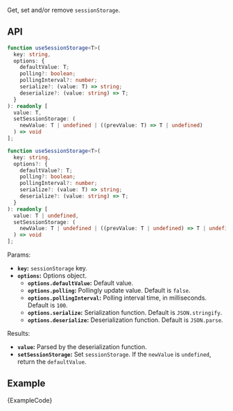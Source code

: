 
Get, set and/or remove `sessionStorage`.

## API

```ts
function useSessionStorage<T>(
  key: string,
  options: {
    defaultValue: T;
    polling?: boolean;
    pollingInterval?: number;
    serialize?: (value: T) => string;
    deserialize?: (value: string) => T;
  }
): readonly [
  value: T,
  setSessionStorage: (
    newValue: T | undefined | ((prevValue: T) => T | undefined)
  ) => void
];

function useSessionStorage<T>(
  key: string,
  options?: {
    defaultValue?: T;
    polling?: boolean;
    pollingInterval?: number;
    serialize?: (value: T) => string;
    deserialize?: (value: string) => T;
  }
): readonly [
  value: T | undefined,
  setSessionStorage: (
    newValue: T | undefined | ((prevValue: T | undefined) => T | undefined)
  ) => void
];
```

Params:

- **`key`:** `sessionStorage` key.
- **`options`:** Options object.
  - **`options.defaultValue`:** Default value.
  - **`options.polling`:** Pollingly update value. Default is `false`.
  - **`options.pollingInterval`:** Polling interval time, in milliseconds. Default is `100`.
  - **`options.serialize`:** Serialization function. Default is `JSON.stringify`.
  - **`options.deserialize`:** Deserialization function. Default is `JSON.parse`.

Results:

- **`value`:** Parsed by the deserialization function.
- **`setSessionStorage`:** Set `sessionStorage`. If the `newValue` is `undefined`, return the `defaultValue`.

## Example

<ExampleBlock>
  <Example />
</ExampleBlock>
<CodeBlock language="tsx">{ExampleCode}</CodeBlock>
